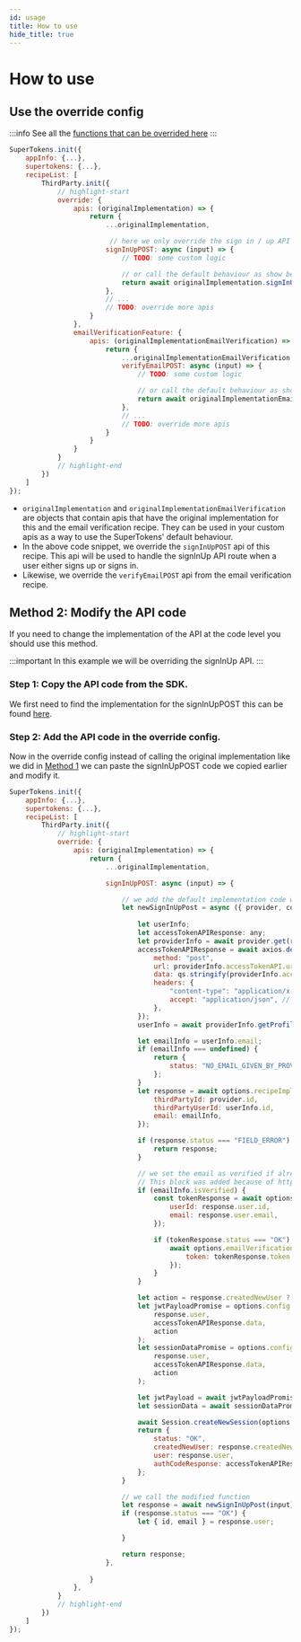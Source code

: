 ```yaml
---
id: usage
title: How to use
hide_title: true
---
```



# How to use

## Use the override config

:::info
See all the [functions that can be overrided here](/docs/nodejs/thirdparty/override/apis)
:::

<BackendSDKTabs>
<TabItem value="nodejs">

```jsx
SuperTokens.init({
    appInfo: {...},
    supertokens: {...},
    recipeList: [
        ThirdParty.init({
            // highlight-start
            override: {
                apis: (originalImplementation) => {
                    return {
                        ...originalImplementation,

                         // here we only override the sign in / up API logic 
                        signInUpPOST: async (input) => {
                            // TODO: some custom logic

                            // or call the default behaviour as show below
                            return await originalImplementation.signInUpPOST(input);
                        },
                        // ...
                        // TODO: override more apis
                    }
                },
                emailVerificationFeature: {
                    apis: (originalImplementationEmailVerification) => {
                        return {
                            ...originalImplementationEmailVerification,
                            verifyEmailPOST: async (input) => {
                                // TODO: some custom logic

                                // or call the default behaviour as show below
                                return await originalImplementationEmailVerification.verifyEmailPOST(input);
                            },
                            // ...
                            // TODO: override more apis
                        }
                    }
                }
            }
            // highlight-end
        })
    ]
});
```
</TabItem>
</BackendSDKTabs>

- `originalImplementation` and `originalImplementationEmailVerification` are objects that contain apis that have the original implementation for this and the email verification recipe. They can be used in your custom apis as a way to use the SuperTokens' default behaviour.
- In the above code snippet, we override the `signInUpPOST` api of this recipe. This api will be used to handle the signInUp API route when a user either signs up or signs in.
- Likewise, we override the `verifyEmailPOST` api from the email verification recipe.


## Method 2: Modify the API code

If you need to change the implementation of the API at the code level you should use this method.

:::important
In this example we will be overriding the signInUp API.
:::

### Step 1: Copy the API code from the SDK.

We first need to find the implementation for the signInUpPOST this can be found [here](https://github.com/supertokens/supertokens-node/blob/master/lib/ts/recipe/thirdparty/api/implementation.ts#L38).

### Step 2: Add the API code in the override config.

Now in the override config instead of calling the original implementation like we did in [Method 1](#method-1-use-the-override-config) we can paste the signInUpPOST code we copied earlier and modify it.

<BackendSDKTabs>
<TabItem value="nodejs">

```jsx
SuperTokens.init({
    appInfo: {...},
    supertokens: {...},
    recipeList: [
        ThirdParty.init({
            // highlight-start
            override: {
                apis: (originalImplementation) => {
                    return {
                        ...originalImplementation,

                        signInUpPOST: async (input) => {

                            // we add the default implementation code we copied from the SDK and add custom logic.
                            let newSignInUpPost = async ({ provider, code, redirectURI, options }) => {
                                
                                let userInfo;
                                let accessTokenAPIResponse: any;
                                let providerInfo = await provider.get(redirectURI, code);
                                accessTokenAPIResponse = await axios.default({
                                    method: "post",
                                    url: providerInfo.accessTokenAPI.url,
                                    data: qs.stringify(providerInfo.accessTokenAPI.params),
                                    headers: {
                                        "content-type": "application/x-www-form-urlencoded",
                                        accept: "application/json", // few providers like github don't send back json response by default
                                    },
                                });
                                userInfo = await providerInfo.getProfileInfo(accessTokenAPIResponse.data);

                                let emailInfo = userInfo.email;
                                if (emailInfo === undefined) {
                                    return {
                                        status: "NO_EMAIL_GIVEN_BY_PROVIDER",
                                    };
                                }
                                let response = await options.recipeImplementation.signInUp({
                                    thirdPartyId: provider.id,
                                    thirdPartyUserId: userInfo.id,
                                    email: emailInfo,
                                });

                                if (response.status === "FIELD_ERROR") {
                                    return response;
                                }

                                // we set the email as verified if already verified by the OAuth provider.
                                // This block was added because of https://github.com/supertokens/supertokens-core/issues/295
                                if (emailInfo.isVerified) {
                                    const tokenResponse = await options.emailVerificationRecipeImplementation.createEmailVerificationToken({
                                        userId: response.user.id,
                                        email: response.user.email,
                                    });

                                    if (tokenResponse.status === "OK") {
                                        await options.emailVerificationRecipeImplementation.verifyEmailUsingToken({
                                            token: tokenResponse.token,
                                        });
                                    }
                                }

                                let action = response.createdNewUser ? "signup" : "signin";
                                let jwtPayloadPromise = options.config.sessionFeature.setJwtPayload(
                                    response.user,
                                    accessTokenAPIResponse.data,
                                    action
                                );
                                let sessionDataPromise = options.config.sessionFeature.setSessionData(
                                    response.user,
                                    accessTokenAPIResponse.data,
                                    action
                                );

                                let jwtPayload = await jwtPayloadPromise;
                                let sessionData = await sessionDataPromise;

                                await Session.createNewSession(options.res, response.user.id, jwtPayload, sessionData);
                                return {
                                    status: "OK",
                                    createdNewUser: response.createdNewUser,
                                    user: response.user,
                                    authCodeResponse: accessTokenAPIResponse.data,
                                };
                            }

                            // we call the modified function
                            let response = await newSignInUpPost(input);
                            if (response.status === "OK") {
                                let { id, email } = response.user;

                            }

                            return response;
                        },
                        
                    }
                },
            }
            // highlight-end
        })
    ]
});
```
</TabItem>
</BackendSDKTabs>